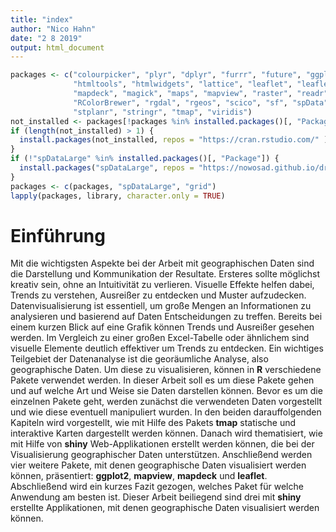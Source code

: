 ---
title: "index"
author: "Nico Hahn"
date: "2 8 2019"
output: html_document
---
```{r, include=FALSE}
packages <- c("colourpicker", "plyr", "dplyr", "furrr", "future", "ggplot2", "ggspatial",
              "htmltools", "htmlwidgets", "lattice", "leaflet", "leaflet.extras", "leafpop",
              "mapdeck", "magick", "maps", "mapview", "raster", "readr", "readxl",
              "RColorBrewer", "rgdal", "rgeos", "scico", "sf", "spData",
              "stplanr", "stringr", "tmap", "viridis")
not_installed <- packages[!packages %in% installed.packages()[, "Package"]]
if (length(not_installed) > 1) {
  install.packages(not_installed, repos = "https://cran.rstudio.com/" )
}
if (!"spDataLarge" %in% installed.packages()[, "Package"]) {
  install.packages("spDataLarge", repos = "https://nowosad.github.io/drat/", type = "source")
}
packages <- c(packages, "spDataLarge", "grid")
lapply(packages, library, character.only = TRUE)
```

# Einführung
Mit die wichtigsten Aspekte bei der Arbeit mit geographischen Daten sind die Darstellung und Kommunikation der Resultate. Ersteres sollte möglichst kreativ sein, ohne an Intuitivität zu verlieren. Visuelle Effekte helfen dabei, Trends zu verstehen, Ausreißer zu entdecken und Muster aufzudecken. Datenvisualisierung ist essentiell, um große Mengen an Informationen zu analysieren und basierend auf Daten Entscheidungen zu treffen. Bereits bei einem kurzen Blick auf eine Grafik können Trends und Ausreißer gesehen werden. Im Vergleich zu einer großen Excel-Tabelle oder ähnlichem sind visuelle Elemente deutlich effektiver um Trends zu entdecken. Ein wichtiges Teilgebiet der Datenanalyse ist die georäumliche Analyse, also geographische Daten. Um diese zu visualisieren, können in **R** verschiedene Pakete verwendet werden.
In dieser Arbeit soll es um diese Pakete gehen und auf welche Art und Weise sie Daten darstellen können.
Bevor es um die einzelnen Pakete geht, werden zunächst die verwendeten Daten vorgestellt und wie diese eventuell manipuliert wurden. In den beiden darauffolgenden Kapiteln wird vorgestellt, wie mit Hilfe des Pakets **tmap** statische und interaktive Karten dargestellt werden können. Danach wird thematisiert, wie mit Hilfe von **shiny** Web-Applikationen erstellt werden können, die bei der Visualisierung geographischer Daten unterstützen. Anschließend werden vier weitere Pakete, mit denen geographische Daten visualisiert werden können, präsentiert: **ggplot2**, **mapview**, **mapdeck** und **leaflet**. Abschließend wird ein kurzes Fazit gezogen, welches Paket für welche Anwendung am besten ist.
Dieser Arbeit beiliegend sind drei mit **shiny** erstellte Applikationen, mit denen geographische Daten visualisiert werden können.